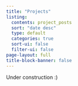 ---
title: "Projects"
listing:
  contents: project_posts
  sort: "date desc"
  type: default
  categories: true
  sort-ui: false
  filter-ui: false
page-layout: full
title-block-banner: false
---
::: {.column-page}
Under construction :)
:::